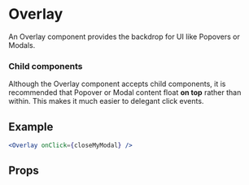 
<Meta component={Overlay} title="🛠 Utilities/Overlay" />

# Overlay

An Overlay component provides the backdrop for UI like Popovers or Modals.

### Child components

Although the Overlay component accepts child components, it is recommended that Popover or Modal content float **on top** rather than within. This makes it much easier to delegant click events.

## Example

```jsx
<Overlay onClick={closeMyModal} />
```

## Props

<Props of={Overlay} />
